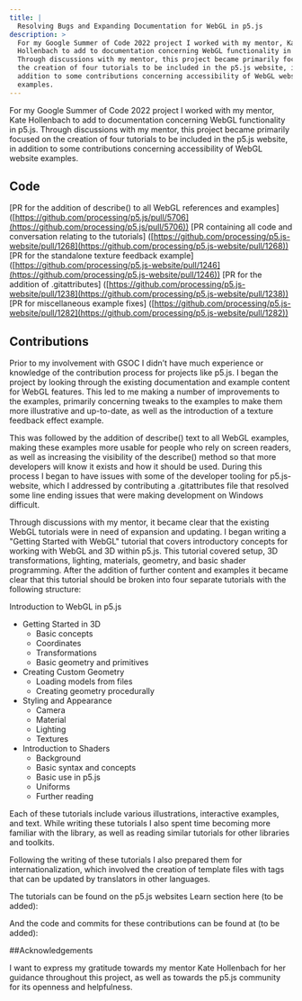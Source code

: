 ```yaml
---
title: |
  Resolving Bugs and Expanding Documentation for WebGL in p5.js
description: >
  For my Google Summer of Code 2022 project I worked with my mentor, Kate
  Hollenbach to add to documentation concerning WebGL functionality in p5.js.
  Through discussions with my mentor, this project became primarily focused on
  the creation of four tutorials to be included in the p5.js website, in
  addition to some contributions concerning accessibility of WebGL website
  examples.
---
```



For my Google Summer of Code 2022 project I worked with my mentor, Kate Hollenbach to add to documentation concerning WebGL functionality in p5.js. Through discussions with my mentor, this project became primarily focused on the creation of four tutorials to be included in the p5.js website, in addition to some contributions concerning accessibility of WebGL website examples.

## Code

\[PR for the addition of describe() to all WebGL references and examples] ([https://github.com/processing/p5.js/pull/5706](https://github.com/processing/p5.js/pull/5706))
\[PR containing all code and conversation relating to the tutorials] ([https://github.com/processing/p5.js-website/pull/1268](https://github.com/processing/p5.js-website/pull/1268))
\[PR for the standalone texture feedback example] ([https://github.com/processing/p5.js-website/pull/1246](https://github.com/processing/p5.js-website/pull/1246))
\[PR for the addition of .gitattributes] ([https://github.com/processing/p5.js-website/pull/1238](https://github.com/processing/p5.js-website/pull/1238))
\[PR for miscellaneous example fixes] ([https://github.com/processing/p5.js-website/pull/1282](https://github.com/processing/p5.js-website/pull/1282))

## Contributions

Prior to my involvement with GSOC I didn’t have much experience or knowledge of the contribution process for projects like p5.js. I began the project by looking through the existing documentation and example content for WebGL features. This led to me making a number of improvements to the examples, primarily concerning tweaks to the examples to make them more illustrative and up-to-date, as well as the introduction of a texture feedback effect example.

This was followed by the addition of describe() text to all WebGL examples, making these examples more usable for people who rely on screen readers, as well as increasing the visibility of the describe() method so that more developers will know it exists and how it should be used. During this process I began to have issues with some of the developer tooling for p5.js-website, which I addressed by contributing a .gitattributes file that resolved some line ending issues that were making development on Windows difficult.

Through discussions with my mentor, it became clear that the existing WebGL tutorials were in need of expansion and updating. I began writing a "Getting Started with WebGL" tutorial that covers introductory concepts for working with WebGL and 3D within p5.js. This tutorial covered setup, 3D transformations, lighting, materials, geometry, and basic shader programming. After the addition of further content and examples it became clear that this tutorial should be broken into four separate tutorials with the following structure:

Introduction to WebGL in p5.js

* Getting Started in 3D
  * Basic concepts
  * Coordinates
  * Transformations
  * Basic geometry and primitives
* Creating Custom Geometry
  * Loading models from files
  * Creating geometry procedurally
* Styling and Appearance
  * Camera
  * Material
  * Lighting
  * Textures
* Introduction to Shaders
  * Background
  * Basic syntax and concepts
  * Basic use in p5.js
  * Uniforms
  * Further reading

Each of these tutorials include various illustrations, interactive examples, and text. While writing these tutorials I also spent time becoming more familiar with the library, as well as reading similar tutorials for other libraries and toolkits.

Following the writing of these tutorials I also prepared them for internationalization, which involved the creation of template files with tags that can be updated by translators in other languages.

The tutorials can be found on the p5.js websites Learn section here (to be added):

And the code and commits for these contributions can be found at (to be added):

\##Acknowledgements

I want to express my gratitude towards my mentor Kate Hollenbach for her guidance throughout this project, as well as towards the p5.js community for its openness and helpfulness.
